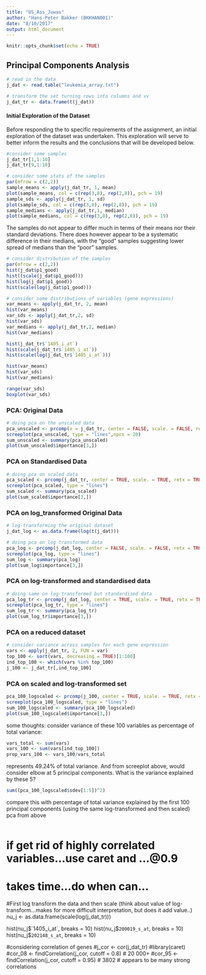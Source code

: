 ```yaml
---
title: "US_Ass_Juwas"
author: "Hans-Peter Bakker (BKKHAN001)"
date: "8/10/2017"
output: html_document
---
```


```r
knitr::opts_chunk$set(echo = TRUE)
```

## Principal Components Analysis

```r
# read in the data
j_dat <- read.table("leukemia_array.txt")

# transform the set turning rows into columns and vv
j_dat_tr <- data.frame(t(j_dat))
```

#### Initial Exploration of the Dataset

Before responding the to specific requirements of the assignment, an initial exploration of the dataset was undertaken. This exploration will serve to better inform the results and the conclusions that will be developed below.

```r
#consider some samples
j_dat_tr[1,1:10]
j_dat_tr[9,1:10]

# consider some stats of the samples
par(mfrow = c(2,2))
sample_means <- apply(j_dat_tr, 1, mean)
plot(sample_means, col = c(rep(3,8), rep(2,8)), pch = 19)
sample_sds <- apply(j_dat_tr, 1, sd)
plot(sample_sds, col = c(rep(3,8), rep(2,8)), pch = 19)
sample_medians <- apply(j_dat_tr,1, median)
plot(sample_medians, col = c(rep(3,8), rep(2,8)), pch = 19)
```

The samples do not appear to differ much in terms of their means nor their standard deviations. There does however appear to be a systematic difference in their medians, with the "good" samples suggesting lower spread of medians than the "poor" samples. 

```r
# consider distribution of the samples
par(mfrow = c(2,2))
hist(j_dat$p1_good)
hist((scale(j_dat$p1_good)))
hist(log(j_dat$p1_good))
hist(scale(log(j_dat$p1_good)))
```

```r
# consider some distributions of variables (gene expressions)
var_means <- apply(j_dat_tr, 2, mean)
hist(var_means)
var_sds <- apply(j_dat_tr,2, sd)
hist(var_sds)
var_medians <- apply(j_dat_tr,2, median)
hist(var_medians)
```

```r
hist(j_dat_tr$`1405_i_at`)
hist(scale(j_dat_tr$`1405_i_at`))
hist(scale(log(j_dat_tr$`1405_i_at`)))
```

```r
hist(var_means)
hist(var_sds)
hist(var_medians)

range(var_sds)
boxplot(var_sds)
```

### PCA: Original Data
```r
# doing pca on the unscaled data
pca_unscaled <- prcomp(x = j_dat_tr, center = FALSE, scale. = FALSE, retx = TRUE)
screeplot(pca_unscaled, type = "lines",npcs = 20)
sum_unscaled <- summary(pca_unscaled)
plot(sum_unscaled$importance[3,])
```

### PCA on Standardised Data
```r
# doing pca on scaled data
pca_scaled <- prcomp(j_dat_tr, center = TRUE, scale. = TRUE, retx = TRUE)
screeplot(pca_scaled, type = "lines")
sum_scaled <- summary(pca_scaled)
plot(sum_scaled$importance[3,])
```

### PCA on log_transformed Original Data
```r
# log-transforming the original dataset
j_dat_log <- as.data.frame(log(t(j_dat)))

# doing pca on log transformed data
pca_log <- prcomp(j_dat_log, center = FALSE, scale. = FALSE, retx = TRUE)
screeplot(pca_log, type = "lines")
sum_log <- summary(pca_log)
plot(sum_log$importance[3,])
```

### PCA on log-transformed and standardised data
```r
# doing same on log-transformed but standardised data
pca_log_tr <- prcomp(j_dat_log, center = TRUE, scale. = TRUE, retx = TRUE)
screeplot(pca_log_tr, type = "lines")
sum_log_tr <- summary(pca_log_tr)
plot(sum_log_tr$importance[3,])
```

### PCA on a reduced dataset
```r
# consider variance across samples for each gene expression
vars <- apply(j_dat_tr, 2, FUN = var)
top_100 <- sort(vars, decreasing = TRUE)[1:100]
ind_top_100 <- which(vars %in% top_100)
j_100 <- j_dat_tr[,ind_top_100]
```

### PCA on scaled and log-transformed set
```r
pca_100_logscaled <- prcomp(j_100, center = TRUE, scale. = TRUE, retx = TRUE)
screeplot(pca_100_logscaled, type = "lines")
sum_100_logscaled <- summary(pca_100_logscaled)
plot(sum_100_logscaled$importance[3,])
```

some thoughts:
consider variance of these 100 variables as percentage of total variance:
```r
vars_total <- sum(vars)
vars_100 <- sum(vars[ind_top_100])
prop_vars_100 <- vars_100/vars_total
```
represents 49.24% of total variance.
And from screeplot above, would consider elbow at 5 principal components. What is the variance explained by these 5?

```r
sum((pca_100_logscaled$sdev[1:5])^2)

```

compare this with percentage of total variance explained by the first 100 principal components (using the same log-transformed and then scaled) pca from above

```r

```
# if get rid of highly correlated variables...use caret and ...@0.9
# takes time...do when can...



#First log transform the data and then scale (think about value of log-transform...makes for more difficult interpretation, but does it add value..)
nu_j <- as.data.frame(scale(log(j_dat_tr)))

hist(nu_j$`1405_i_at`, breaks = 10)
hist(nu_j$`200019_s_at`, breaks = 10)
hist(nu_j$`202148_s_at`, breaks = 10)

#considering correlation of genes
#j_cor <- cor(j_dat_tr)
#library(caret)
#cor_08 <- findCorrelation(j_cor, cutoff = 0.8) # 20 000+
#cor_95 <- findCorrelation(j_cor, cutoff = 0.95) # 3802
# appears to be many strong correlations


